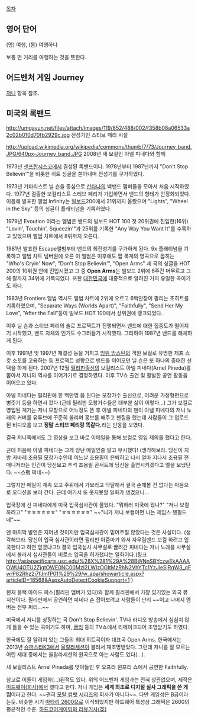 [[목차]]
== 영어 단어 ==
(명) 여행, (동) 여행하다

보통 먼 거리를 여행하는 것을 뜻한다.

== 어드벤처 게임 Journey ==
[[저니]] 항목 참조.

== 미국의 록밴드 ==
http://umgayun.net/files/attach/images/119/852/488/002/f358b08a06533a2c02b010d70fb2929c.jpg
전성기인 스티브 페리 시절

http://upload.wikimedia.org/wikipedia/commons/thumb/7/73/Journey_band.JPG/640px-Journey_band.JPG
2008년 새 보컬인 아넬 피네다와 함께

1973년 [[샌프란시스코]]에서 결성된 록밴드이다. 1978년부터 1987년까지 "Don't Stop Believin'"을 비롯한 히트 싱글을 쏟아내며 전성기를 구가하였다. 

1973년 기타리스트 닐 숀을 중심으로 [[산타나]]의 백밴드 멤버들을 모아서 처음 시작하였다. 1977년 걸출한 보컬리스트 스티브 페리가 가입하면서 밴드의 형태가 안정화되었다. 이듬해 발표한 앨범 Infinity는 [[빌보드]]200에서 21위까지 올랐으며 "Lights", "Wheel in the Sky" 등의 싱글이 플래티넘을 기록하였다.

1979년 Evoution 이라는 앨범은 밴드의 빌보드 HOT 100 첫 20위권에 진입한(16위) "Lovin', Touchin', Squeezin'"과 25위를 기록한 "Any Way You Want It"를 수록하고 있었으며 앨범 차트에서 8위까지 오른다.

1981년 발표한 Escape앨범부터 밴드의 최전성기를 구가하게 된다. 9x 플래티넘을 기록하고 앨범 차트 넘버원에 오른 이 앨범은 이후에도 팝 록계의 명곡으로 꼽히는 "Who's Cryin' Now", "Don't Stop Believin'", "Open Arms" 세 곡의 싱글을 HOT 200의 10위권 안에 진입시켰고 그 중 '''Open Arms'''는 빌보드 2위에 6주간 머무르고 그 해 말까지 34위에 기록되었다. 또한 [[대한민국]]에 대중적으로 알려진 거의 유일한 곡이기도 하다.

1983년 Frontiers 앨범 역시도 앨범 차트에 2위에 오르고 6백만장이 팔리는 초히트를 기록하였으며, "Separate Ways (Worlds Apart)", "Faithfully", "Send Her My Love", "After the Fall"등이 빌보드 HOT 100에서 상위권에 랭크되었다.

이후 닐 숀과 스티브 페리의 솔로 프로젝트가 진행되면서 밴드에 대한 집중도가 떨어지기 시작했고, 밴드 자체의 인기도 수그러들기 시작했다. 그리하여 1987년 밴드를 해체하게 된다.

이후 1991년 및 1997년 재결성 등을 거치고 [[잉위 맘스틴]]의 객원 보컬로 유명한 제프 스캇 소토를 고용하는 등 프로젝트 성향으로 밴드를 이어오던 닐 숀은 또 하나의 중대한 선택을 하게 된다. 2007년 12월 [[필리핀]]출신의 보컬리스트 아넬 피네다(Arnel Pineda)를 뽑아서 저니의 역사를 이어가기로 결정하였다. 이후 TV쇼 출연 및 활발한 공연 활동을 이어오고 있다. 

아넬 피네다는 필리핀에 한 백만명 쯤 된다는 모창가수 출신으로, 어려운 가정형편으로 병줏기 등을 하면서 컸다 (근데 필리핀 모창가수들은 대부분 삶이 이렇다...) 그가 보컬로 영입된 계기는 저니 모창으로 어느정도 뜬 후 아넬 피네다의 팬이 아넬 피네다의 저니 노래의 커버를 유투브에 꾸준히 올리며 홍보를 해주고 팬질을 했는데 사람들이 그 업로드 된 비디오를 보고 '''정말 스티브 페리랑 똑같다.'''라는 반응을 보였다. 

결국 저니쪽에서도 그 영상을 보고 바로 이메일을 통해 보컬로 영입 제의를 했다고 한다. 

근데 처음에 아넬 피네다는 그게 장난 메일인줄 알고 무시했다! (생각해보라. 당신이 지방 카바레 조용필 모창가수인데 어느날 조용필이 은퇴하고 나서 얼마 지나서 조용필 전 매니저라는 인간이 당신보고 추석 조용필 콘서트에 당신을 출연시키겠다고 멜을 보냈단다. ~~스팸 쩌네~~) 

그렇지만 메일이 계속 오고 주위에서 가보라고 닥달해서 결국 손해볼 건 없다는 마음으로 오디션을 보러 간다. 근데 여기서 또 웃지못할 일화가 생겼으니...

입국장에 선 피네다에게 미국 입국심사관이 물었다. 
"뭐하러 미국에 왔나?"
"저니 보컬 하려고"
"ㅎㅎㅎㅎㅎㅎ"
"ㅎㅎㅎㅎㅎㅎ"
~~"니가 저니 보컬이면 나는 제임스 헷필드네"~~

맨 마지막 발언은 지어낸 것이지만 입국심사관이 믿어주질 않았다는 것은 사실이다. (생각해보라. 당신이 입국 심사관이라면 필리핀 아줌마가 와서 자우림밴드 보컬 하려고 입국한다고 하면 믿겠냐고!)
결국 입국심사 사무실로 끌려간 피네다는 저니 노래를 사무실에서 불러서 심사관들이 비로소 입국을 허가했다는 일화이다.(링크[[http://asiapacificarts.usc.edu/%28X%281%29A%28BWNnSBYczwEkAAAAOWU4OTU2ZjgtOWE0NC00MzI2LWIzOGItMzRhN2VhYTc1YzJieSjRgW3_qFwrP82Rhz2j7fJmfP01%29%29/w_apa/showarticle.aspx?articleID=18568&AspxAutoDetectCookieSupport=1]]
)

현재 블랙 아이드 피스(필리핀 멤버가 있다)와 함께 필리핀에서 가장 있기있는 외국 뮤지션이다. 필리핀에서 공연하면 피네다 손 잡아보려고 사람들이 난리 ~~이고 나머지 멤버는 전부 쩌리...~~

{{{#!html
<object width="640" height="480"><param name="movie" value="http://www.youtube.com/v/VcjzHMhBtf0?hl=ko_KR&amp;version=3"></param><param name="allowFullScreen" value="true"></param><param name="allowscriptaccess" value="always"></param><embed src="http://www.youtube.com/v/VcjzHMhBtf0?hl=ko_KR&amp;version=3" type="application/x-shockwave-flash" width="640" height="480" allowscriptaccess="always" allowfullscreen="true"></embed></object>
}}}
미국에서 저니를 상징하는 곡 Don't Stop Believin'. TV나 라디오 방송에서 심심치 않게 들을 수 있는 곡이기도 하며, [[글리]] 등의 TV쇼에서 리메이크되어 조명받기도 하였다. 

{{{#!html
<object width="640" height="480"><param name="movie" value="http://www.youtube.com/v/i5pUOVC50Y8?hl=ko_KR&amp;version=3"></param><param name="allowFullScreen" value="true"></param><param name="allowscriptaccess" value="always"></param><embed src="http://www.youtube.com/v/i5pUOVC50Y8?hl=ko_KR&amp;version=3" type="application/x-shockwave-flash" width="640" height="480" allowscriptaccess="always" allowfullscreen="true"></embed></object>
}}}
한국에도 잘 알려져 있는 그들의 최대 히트곡이자 대표곡 Open Arms. 한국에서는 2013년 [[슈퍼스타K3]]에서 [[울랄라세션]]이 불러서 재조명받았다. 그런데 저니를 잘 모르는 어린 세대 중에서는 울랄라세션의 원곡으로 아는 사람도 있다(...).

{{{#!html
<object width="853" height="480"><param name="movie" value="http://www.youtube.com/v/EZ7Gf6O8hXw?version=3&amp;hl=ko_KR"></param><param name="allowFullScreen" value="true"></param><param name="allowscriptaccess" value="always"></param><embed src="http://www.youtube.com/v/EZ7Gf6O8hXw?version=3&amp;hl=ko_KR" type="application/x-shockwave-flash" width="853" height="480" allowscriptaccess="always" allowfullscreen="true"></embed></object>}}}
새 보컬리스트 Arnel Pineda를 맞아들인 후 오프라 윈프리 쇼에서 공연한 Faithfully.

참고로 이들이 게임화(...)된적도 있다. 위의 어드벤처 게임과는 전혀 상관없으며, 제작은 [[미드웨이(회사)]]에서 했다고 한다. 저니 게임은 '''세계 최초로 디지털 실사 그래픽을 쓴 게임'''이라고 한다. ~~괜히 [[모탈 컴뱃 시리즈]]의 회사가 아니다~~. 다만 게임성은 B급이라는듯. 비슷한 시기 [[아타리 2600]]으로 이식되었지만 하드웨어 특성상 그래픽은 2600의 평균적인 수준. [http://www.hardcoregaming101.net/journeyband/journey.htm 하드코어게이밍의 리뷰기사(英)]
